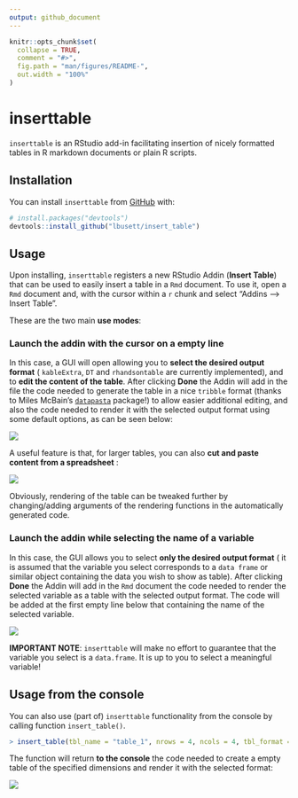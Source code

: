 ```yaml
---
output: github_document
---
```



```r
knitr::opts_chunk$set(
  collapse = TRUE,
  comment = "#>",
  fig.path = "man/figures/README-",
  out.width = "100%"
)

```
# inserttable

`inserttable` is an RStudio add-in facilitating insertion of nicely formatted
tables in R markdown documents or plain R scripts.

## Installation

You can install `inserttable` from [GitHub](https://github.com/lbusett/insert_table)
with:

``` r
# install.packages("devtools")
devtools::install_github("lbusett/insert_table")
```

## Usage

Upon installing, `inserttable` registers a new RStudio Addin (__Insert Table__)
that can be used to easily insert a table in a `Rmd` document. To use it, open a 
`Rmd` document and, with the cursor within a `r` chunk and select  "Addins --> Insert Table". 

These are the two main __use modes__:


### Launch the addin with the cursor on a empty line

In this case, a GUI will open allowing you to __select the desired output format__ (
`kableExtra`, `DT` and `rhandsontable` are currently implemented), and to __edit the 
content of the table__. After clicking __Done__ the Addin will add in the file 
the code needed to generate the table in a nice `tribble` format (thanks 
to Miles McBain's [`datapasta`](https://github.com/milesmcbain/datapasta) package!) 
to allow easier additional editing, and also the code needed to render it with the selected 
output format using some default options, as can be seen below: 
 


![](man/Figures/animation_1.gif)


A useful feature is that, for larger tables, you can also __cut and paste content from a spreadsheet__ : 

![](man/Figures/animation_2.gif)


Obviously, rendering of the table can be tweaked further by changing/adding arguments of the rendering functions in the automatically generated code.

### Launch the addin while selecting the name of a variable

In this case, the GUI allows you to select __only the desired output format__ (
it is assumed that the variable you select corresponds to a `data frame` or similar
object containing the data you wish to show as table). After clicking __Done__
the Addin will add in the `Rmd` document the code needed to render the selected variable as a table with the selected output format. The code will be added at the first empty line below that containing the name of the selected variable.


![](man/Figures/animation_3.gif)


__IMPORTANT NOTE__: `inserttable` will make no effort to guarantee that the 
variable you select is a `data.frame`. It is up to you to select a meaningful
variable!


## Usage from the console

You can also use (part of) `inserttable` functionality from the console by calling
function `insert_table()`. 

```r

> insert_table(tbl_name = "table_1", nrows = 4, ncols = 4, tbl_format = "DT")

```

The function will return __to the console__ the code needed to create a empty 
table of the specified dimensions and render it with the selected format:

![](man/Figures/animation_4.gif)



